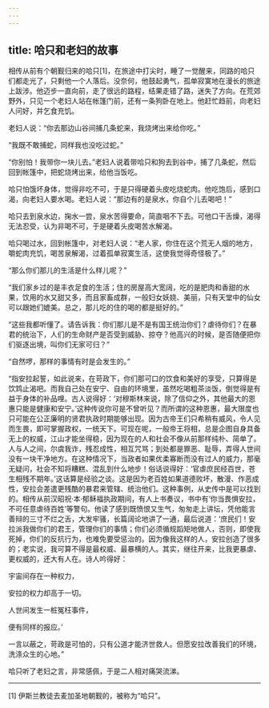 ```yaml
---
---
---
```

title: 哈只和老妇的故事
---




相传从前有个朝觐归来的哈只[1]，在旅途中打尖时，睡了一觉醒来，同路的哈只们都走光了，只剩他一个人落后。没奈何，他鼓起勇气，孤单寂寞地在漫长的旅途上跋涉。他迈步一直向前，走了很远的路程，结果走错了路，迷失了方向。在荒郊野外，只见一个老妇人站在帐篷门前，还有一条狗卧在地上。他赶忙趋前，向老妇人问好，并乞食充饥。

老妇人说：“你去那边山谷间捕几条蛇来，我烧烤出来给你吃。”

“我既不敢捕蛇，同样我也没吃过蛇。”

“你别怕！我带你一块儿去。”老妇人说着带哈只和狗去到谷中，捕了几条蛇，然后回到帐篷中，把蛇烧烤出来，给他当饭吃。

哈只怕饿坏身体，觉得非吃不可，于是只得硬着头皮吃烧蛇肉。他吃饱后，感到口渴，向老妇人要水喝。老妇人说：“那边有的是泉水，你自个儿去喝吧！”

哈只去到泉水边，掬水一尝，泉水苦得要命，简直咽不下去。可他口干舌燥，渴得无法忍受，认为非喝不可，于是硬着头皮喝苦水解渴。

哈只喝过水，回到帐篷中，对老妇人说：“老人家，你住在这个荒无人烟的地方，嚼蛇肉充饥，喝苦泉解渴，过着孤单寂寞生活，这使我觉得奇怪极了。”

“那么你们那儿的生活是什么样儿呢？”

“我们家乡过的是丰衣足食的生活；住的房屋高大宽阔，吃的是肥肉和香甜的水果，饮用的水又甜又多，而且家畜成群，一般妇女妖娆、美丽，只有天堂中的仙女可以跟她们媲美。总之，那儿吃的住的喝的都是挺好的。”

“这些我都听懂了。请告诉我：你们那儿是不是有国王统治你们？虐待你们？在暴君的统治下，人们的生命财产是否受到威胁、掠夺？他高兴的时候，是否随便把你们驱逐出境，叫你们无家可归？”

“自然啰，那样的事情有时是会发生的。”

“指安拉起誓，如此说来，在苛政下，你们那可口的饮食和美好的享受，只算得是饮鸩止渴吧。而我自己处在安宁、自由的环境里，虽然吃喝粗茶淡饭，倒觉得是有益于身体的补品哩。古人说得好：‘对穆斯林来说，除了信仰之外，其他最大的恩惠只能是健康和安宁。’这种传说你可是不曾听见？而所谓的这种恩惠，最大限度也只可能在公正廉明的贤君执政时期能够出现。因为古帝王们只希稍有威风，令人见而生畏，即可掌握政权，一统天下。可现在呢，一般帝王将相，总是企图自身具备无上的权威，江山才能坐得稳，因为现在的人和社会不像从前那样纯朴、简单了。人与人之间，尔虞我诈，残忍成性，相互咒骂；到处都是罪恶、耻辱，弄得人世间没有一块干净地方。在这种情况下，当政者如果优柔寡断而没有过人的威力，那毫无疑问，社会不知将糟糕、混乱到什么地步！俗话说得好：‘官虐庶民经百世，苍生相残不期年。’这话算是经验之谈。这是因为老百姓如果道德败坏，散漫、作恶成性，安拉会差遣更残酷的暴君来管辖、统治他们。这种事例，从史传中是可以找到的。相传从前汉昭祝·本·郁稣福执政期间，有人上书奏议，书中有‘你当畏惧安拉，不可任意虐待百姓’等警句。他读了感到既愤恨又生气，匆匆走上讲坛，凭他能言善辩的三寸不烂之舌，大发牢骚，长篇阔论地讲了一通，最后说道：‘庶民们！安拉派我做你们的君王，管理你们的事情；你们必须循规蹈矩地做人，否则，即使我死掉，你们的反抗行为，也难免要受惩治的。因为像我这样的人，安拉创造了很多的；老实说，我可算不得是最权威、最暴横的人。其实，继往开来，比我更暴虐、更权威的，还大有人在。诗人吟得好：

宇宙间存在一种权力，

安拉的权力却高于一切。

人世间发生一桩冤枉事件，

便有同样的报应。’

一言以蔽之，苛政是可怕的，只有公道才能济世救人。但愿安拉改善我们的环境，洗涤众生的心地。”

哈只听了老妇之言，非常感佩，于是二人相对痛哭流涕。



* * *



[1] 伊斯兰教徒去麦加圣地朝觐的，被称为“哈只”。